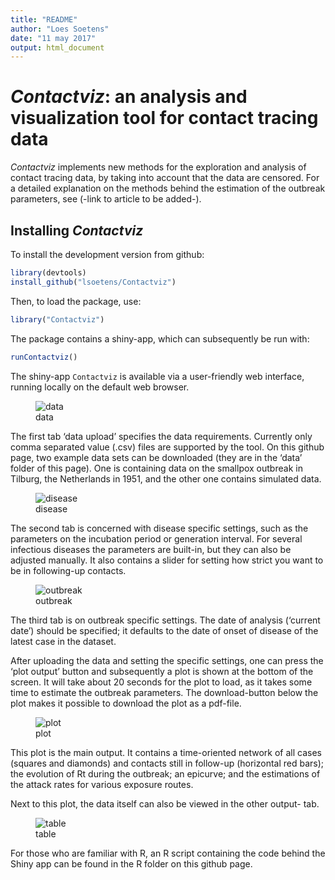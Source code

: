 ```yaml
---
title: "README"
author: "Loes Soetens"
date: "11 may 2017"
output: html_document
---
```



*Contactviz*: an analysis and visualization tool for contact tracing data
=================================================
*Contactviz* implements new methods for the exploration and analysis of contact tracing data, by taking into account that the data are censored. For a detailed explanation on the methods behind the estimation of the outbreak parameters, see (-link to article to be added-).


Installing *Contactviz*
-------------
To install the development version from github:
```r
library(devtools)
install_github("lsoetens/Contactviz")
```


Then, to load the package, use:
```r
library("Contactviz")
```

The package contains a shiny-app, which can subsequently be run with:
```r
runContactviz()
```


The shiny-app `Contactviz` is  available via a user-friendly web interface, running locally on the default web browser.


![data](https://github.com/lsoetens/Contactviz/blob/master/Figs/input_tabs_2.PNG)


The first tab 'data upload'  specifies the data requirements. Currently only comma separated value (.csv) files are supported by the tool. On this github page, two example data sets can be downloaded (they are in the 'data' folder of this page). One is containing data on the smallpox outbreak in Tilburg, the Netherlands in 1951, and the other one contains simulated data. 


![disease](https://github.com/lsoetens/Contactviz/blob/master/Figs/Disease_specific_settings_2.PNG)


The second tab is concerned with disease specific settings, such as the parameters on the incubation period or generation interval. For several infectious diseases the parameters are built-in, but they can also be adjusted manually. It also contains a slider for setting how strict you want to be in following-up contacts. 


![outbreak](https://github.com/lsoetens/Contactviz/blob/master/Figs/Outbreak_specific_settings_2.PNG)


The third tab is on outbreak specific settings. The date of analysis ('current date') should be specified; it defaults to the date of onset of disease of the latest case in the dataset. 


After uploading the data and setting the specific settings, one can press the 'plot output' button and subsequently a plot is shown at the bottom of the screen. It will take about 20 seconds for the plot to load, as it takes some time to estimate the outbreak parameters.
The download-button below the plot makes it possible to download the plot as a pdf-file. 


![plot](https://github.com/lsoetens/Contactviz/blob/master/Figs/Plot_output_2.PNG)


This plot is the main output. It contains a time-oriented network of all cases (squares and diamonds) and contacts still in follow-up (horizontal red bars); the evolution of Rt during the outbreak; an epicurve; and the estimations of the attack rates for various exposure routes.

Next to this plot, the data itself can also be viewed in the other output- tab.


![table](https://github.com/lsoetens/Contactviz/blob/master/Figs/Plot_data_table.PNG)

For those who are familiar with R, an R script containing the code behind the Shiny app can be found in the R folder on this github page. 
